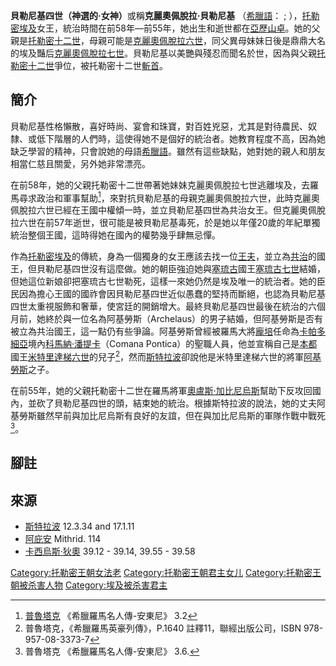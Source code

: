{{Infobox royalty
| name            = 貝勒尼基四世
| title           = 
| image           = 
| imgw            = 
| caption         = 
| reign           = 
| successor       = 
| full name       = 
| spouse          = 
| issue           = 
| royal house     = [[托勒密王朝|托勒密王朝]]
| father          = [[托勒密十二世|托勒密十二世]]
| mother          = 
| birth_date   = 公元前77年
| birth_place  = [[埃及|埃及]] [[亚历山大城|亚历山大城]] 
| death_date   = 公元前55年
| death_place  = [[埃及|埃及]] [[亚历山大城|亚历山大城]] 
| place of burial =[[埃及|埃及]] [[亚历山大城|亚历山大城]] 
|}}
'''貝勒尼基四世（神選的·女神）'''或稱'''克麗奧佩脫拉·貝勒尼基''' （[[希臘語|希臘語]]：{{lang|el|Κλεοπάτρα Βερενίκη}} ; {{bd|前77年||前55年|catIdx=A}}），[[托勒密埃及|托勒密埃及]]女王，統治時間在前58年—前55年，她出生和逝世都在[[亞歷山卓|亞歷山卓]]。她的父親是[[托勒密十二世|托勒密十二世]]，母親可能是[[克麗奧佩脫拉六世|克麗奧佩脫拉六世]]，同父異母妹妹日後是鼎鼎大名的埃及豔后[[克麗奧佩脫拉七世|克麗奧佩脫拉七世]]。貝勒尼基以美艷與殘忍而聞名於世，因為與父親[[托勒密十二世|托勒密十二世]]爭位，被托勒密十二世[[斬首|斬首]]。

==簡介==
貝勒尼基性格懶散，喜好時尚、宴會和珠寶，對百姓兇惡，尤其是對待農民、奴隸、或低下階層的人們時，這使得她不是個好的統治者。她教育程度不高，因為她缺乏學習的精神，只會說她的母語[[希臘語|希臘語]]。雖然有這些缺點，她對她的親人和朋友相當仁慈且關愛，另外她非常漂亮。

在前58年，她的父親托勒密十二世帶著她妹妹克麗奧佩脫拉七世逃離埃及，去羅馬尋求政治和軍事幫助<ref>[[普魯塔克|普魯塔克]] 《希臘羅馬名人傳-安東尼》 3.2 </ref>，來對抗貝勒尼基的母親克麗奧佩脫拉六世，此時克麗奧佩脫拉六世已經在王國中權傾一時，並立貝勒尼基四世為共治女王。但克麗奧佩脫拉六世在前57年逝世，很可能是被貝勒尼基毒死，於是她以年僅20歲的年紀單獨統治整個王國，這時得她在國內的權勢幾乎肆無忌憚。

作為[[托勒密埃及|托勒密埃及]]的傳統，身為一個獨身的女王應該去找一位[[王夫|王夫]]，並立為[[共治|共治]]的國王，但貝勒尼基四世沒有這麼做。她的朝臣強迫她與[[塞琉古帝國|塞琉古]]國王[[塞琉古七世|塞琉古七世]]結婚，但她這位新娘卻把塞琉古七世勒死，這樣一來她仍然是埃及唯一的統治者。她的臣民因為擔心王國的國祚會因貝勒尼基四世近似愚蠢的堅持而斷絕，也認為貝勒尼基四世太重視服飾和奢華，使宮廷的開銷增大。最終貝勒尼基四世最後在統治的六個月前，她終於與一位名為阿基勞斯（Archelaus）的男子結婚，但阿基勞斯是否有被立為共治國王，這一點仍有些爭論。阿基勞斯曾經被羅馬大將[[龐培|龐培]]任命為[[卡帕多細亞|卡帕多細亞]]境內[[科馬納·潘提卡|科馬納·潘提卡]]（Comana Pontica）的聖職人員，他並宣稱自己是[[本都|本都]]國王[[米特里達梯六世|米特里達梯六世]]的兒子<ref>普魯塔克，《希臘羅馬英豪列傳》，P.1640 註釋11，聯經出版公司，ISBN 978-957-08-3373-7</ref>，然而[[斯特拉波|斯特拉波]]卻說他是米特里達梯六世的將軍[[阿基勞斯_(將軍)|阿基勞斯]]之子。

在前55年，她的父親托勒密十二世在羅馬將軍[[奧盧斯·加比尼烏斯|奧盧斯·加比尼烏斯]]幫助下反攻回國內，並砍了貝勒尼基四世的頭，結束她的統治。根據斯特拉波的說法，她的丈夫阿基勞斯雖然早前與加比尼烏斯有良好的友誼，但在與加比尼烏斯的軍隊作戰中戰死<ref>普魯塔克 《希臘羅馬名人傳-安東尼》 3.6.</ref>。

== 腳註 ==
{{reflist|2}}


==來源==
* [[斯特拉波|斯特拉波]] 12.3.34 and 17.1.11
* [[阿庇安|阿庇安]] Mithrid. 114
* [[卡西烏斯·狄奧|卡西烏斯·狄奧]] 39.12 - 39.14, 39.55 - 39.58

{{s-start}}
{{s-hou|[[托勒密王朝|托勒密王朝]]||前77年||前55年}}
{{s-reg}}
{{s-bef|before=[[托勒密十二世|托勒密十二世]]、[[克麗奧佩脫拉六世|克麗奧佩脫拉六世]]}}
{{s-ttl|title=[[托勒密王朝#王表|埃及女王]]|years=前58年–前55年
|regent1=[[克麗奧佩脫拉六世|克麗奧佩脫拉六世]]共治}}
{{s-non|reason=[[托勒密十二世|托勒密十二世]]、[[克麗奧佩脫拉七世|克麗奧佩脫拉七世]]}}
{{end}}

{{托勒密王朝法老}}
{{著名埃及统治者}}
{{希臘化時代統治者}}
[[Category:托勒密王朝女法老|Category:托勒密王朝女法老]]
[[Category:托勒密王朝君主女儿|Category:托勒密王朝君主女儿]]
[[Category:托勒密王朝被杀害人物|Category:托勒密王朝被杀害人物]]
[[Category:埃及被杀害君主|Category:埃及被杀害君主]]